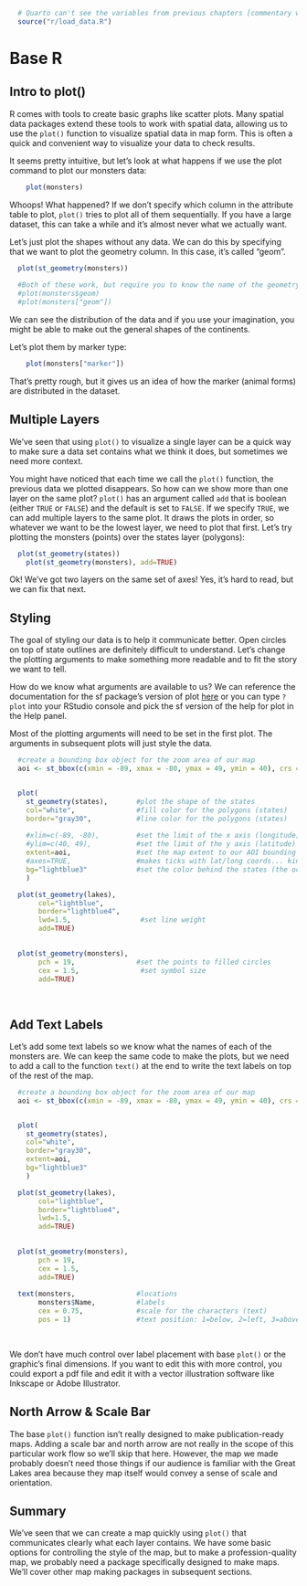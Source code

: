 
```r
  # Quarto can't see the variables from previous chapters [commentary withheld] so we need to run a script that will load the data invisibly	
  source("r/load_data.R")
```

# Base R

## Intro to plot()

R comes with tools to create basic graphs like scatter plots. Many spatial data packages extend these tools to work with spatial data, allowing us to use the `plot()` function to visualize spatial data in map form.  This is often a quick and convenient way to visualize your data to check results.

It seems pretty intuitive, but let's look at what happens if we use the plot command to plot our monsters data:

```r
	plot(monsters)
```

Whoops! What happened? If we don't specify which column in the attribute table to plot, `plot()` tries to plot all of them sequentially. If you have a large dataset, this can take a while and it's almost never what we actually want.

Let's just plot the shapes without any data. We can do this by specifying that we want to plot the geometry column. In this case, it's called "geom".

```r
	
  plot(st_geometry(monsters))
  
  #Both of these work, but require you to know the name of the geometry column:
  #plot(monsters$geom)  
  #plot(monsters["geom"])
```

We can see the distribution of the data and if you use your imagination, you might be able to make out the general shapes of the continents.

Let's plot them by marker type: 

```r
	plot(monsters["marker"])
```

That's pretty rough, but it gives us an idea of how the marker (animal forms) are distributed in the dataset.

## Multiple Layers

We've seen that using `plot()` to visualize a single layer can be a quick way to make sure a data set contains what we think it does, but sometimes we need more context.

You might have noticed that each time we call the `plot()` function, the previous data we plotted disappears. So how can we show more than one layer on the same plot? `plot()` has an argument called `add` that is boolean (either `TRUE` or `FALSE`) and the default is set to `FALSE`. If we specify `TRUE`, we can add multiple layers to the same plot. It draws the plots in order, so whatever we want to be the lowest layer, we need to plot that first. Let's try plotting the monsters (points) over the states layer (polygons):

```r
  plot(st_geometry(states))	
	plot(st_geometry(monsters), add=TRUE)

```
Ok! We've got two layers on the same set of axes! Yes, it's hard to read, but we can fix that next.

## Styling

The goal of styling our data is to help it communicate better. Open circles on top of state outlines are definitely difficult to understand. Let's change the plotting arguments to make something more readable and to fit the story we want to tell.

How do we know what arguments are available to us?  We can reference the documentation for the sf package's version of plot [here](https://r-spatial.github.io/sf/reference/plot.html) or you can type `?plot` into your RStudio console and pick the sf version of the help for plot in the Help panel.

Most of the plotting arguments will need to be set in the first plot. The arguments in subsequent plots will just style the data.

```r

  #create a bounding box object for the zoom area of our map
  aoi <- st_bbox(c(xmin = -89, xmax = -80, ymax = 49, ymin = 40), crs = st_crs(4326))


  plot(
    st_geometry(states),       #plot the shape of the states
    col="white",               #fill color for the polygons (states)
    border="gray30",           #line color for the polygons (states)
    
    #xlim=c(-89, -80),         #set the limit of the x axis (longitude)
    #ylim=c(40, 49),           #set the limit of the y axis (latitude)
    extent=aoi,                #set the map extent to our AOI bounding box
    #axes=TRUE,                #makes ticks with lat/long coords... kinda messy
    bg="lightblue3"            #set the color behind the states (the ocean)
    )	

  plot(st_geometry(lakes), 
       col="lightblue",
       border="lightblue4",
       lwd=1.5,                 #set line weight
       add=TRUE)
	

  plot(st_geometry(monsters), 
       pch = 19,               #set the points to filled circles
       cex = 1.5,               #set symbol size
       add=TRUE)
  
  
```

## Add Text Labels

Let's add some text labels so we know what the names of each of the monsters are. We can keep the same code to make the plots, but we need to add a call to the function `text()` at the end to write the text labels on top of the rest of the map.

```r

  #create a bounding box object for the zoom area of our map
  aoi <- st_bbox(c(xmin = -89, xmax = -80, ymax = 49, ymin = 40), crs = st_crs(4326))


  plot(
    st_geometry(states),       
    col="white",               
    border="gray30",           
    extent=aoi,                
    bg="lightblue3"            
    )	

  plot(st_geometry(lakes), 
       col="lightblue",
       border="lightblue4",
       lwd=1.5,                 
       add=TRUE)
	

  plot(st_geometry(monsters), 
       pch = 19,               
       cex = 1.5,              
       add=TRUE)
  
  text(monsters,               #locations
       monsters$Name,          #labels
       cex = 0.75,             #scale for the characters (text)
       pos = 1)                #text position: 1=below, 2=left, 3=above, 4=right
  
  

```
We don't have much control over label placement with base `plot()` or the graphic's final dimensions. If you want to edit this with more control, you could export a pdf file and edit it with a vector illustration software like Inkscape or Adobe Illustrator.

## North Arrow & Scale Bar

The base `plot()` function isn't really designed to make publication-ready maps. Adding a scale bar and north arrow are not really in the scope of this particular work flow so we'll skip that here. However, the map we made probably doesn't need those things if our audience is familiar with the Great Lakes area because they map itself would convey a sense of scale and orientation.

## Summary
We've seen that we can create a map quickly using `plot()` that communicates clearly what each layer contains. We have some basic options for controlling the style of the map, but to make a profession-quality map, we probably need a package specifically designed to make maps. We'll cover other map making packages in subsequent sections.